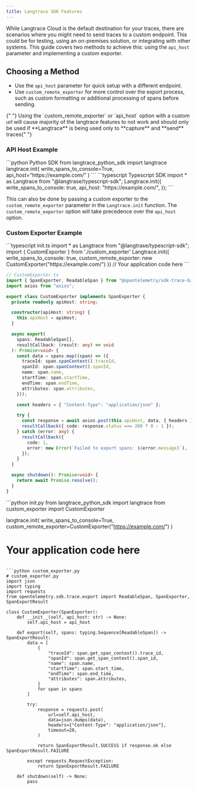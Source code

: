 ```yaml
---
title: Langtrace SDK Features
---
```


While Langtrace Cloud is the default destination for your traces, there are scenarios where you might need to send traces to a custom endpoint. This could be for testing, using an on-premises solution, or integrating with other systems. This guide covers two methods to achieve this: using the `api_host` parameter and implementing a custom exporter.

## Choosing a Method

- Use the `api_host` parameter for quick setup with a different endpoint.
- Use `custom_remote_exporter` for more control over the export process, such as custom formatting or additional processing of spans before sending.

<Warning>
  {" "}
  Using the `custom_remote_exporter` or `api_host` option with a custom url will
  cause majority of the langtrace features to not work and should only be used if
  **Langtrace** is being used only to **capture** and **send** traces{" "}
</Warning>

### API Host Example

<CodeGroup>
```python Python SDK
from langtrace_python_sdk import langtrace
langtrace.init(
  write_spans_to_console=True,
  api_host="https://example.com/"
)
```
```typescript Typescript SDK
import * as Langtrace from "@langtrase/typescript-sdk";
Langtrace.init({
  write_spans_to_console: true,
  api_host: "https://example.com/",
});
```

</CodeGroup>

This can also be done by passing a custom exporter to the `custom_remote_exporter` parameter in the `Langtrace.init` function. The `custom_remote_exporter` option will take precedence over the `api_host` option.

### Custom Exporter Example

<Tabs>
<Tab title="Typescript SDK">
<CodeGroup>
```typescript init.ts
import * as Langtrace from "@langtrase/typescript-sdk";
import { CustomExporter } from './custom_exporter'
Langtrace.init({
  write_spans_to_console: true,
  custom_remote_exporter: new CustomExporter("https://example.com/")
})
// Your application code here
```

```typescript custom_exporter.ts
// CustomExporter.ts
import { SpanExporter, ReadableSpan } from "@opentelemetry/sdk-trace-base";
import axios from "axios";

export class CustomExporter implements SpanExporter {
  private readonly apiHost: string;

  constructor(apiHost: string) {
    this.apiHost = apiHost;
  }

  async export(
    spans: ReadableSpan[],
    resultCallback: (result: any) => void
  ): Promise<void> {
    const data = spans.map((span) => ({
      traceId: span.spanContext().traceId,
      spanId: span.spanContext().spanId,
      name: span.name,
      startTime: span.startTime,
      endTime: span.endTime,
      attributes: span.attributes,
    }));

    const headers = { "Content-Type": "application/json" };

    try {
      const response = await axios.post(this.apiHost, data, { headers });
      resultCallback({ code: response.status === 200 ? 0 : 1 });
    } catch (error: any) {
      resultCallback({
        code: 1,
        error: new Error(`Failed to export spans: ${error.message}`),
      });
    }
  }

  async shutdown(): Promise<void> {
    return await Promise.resolve();
  }
}
```

</CodeGroup>
</Tab>
<Tab title="Python SDK">
<CodeGroup>
```python init.py
from langtrace_python_sdk import langtrace
from custom_exporter import CustomExporter

langtrace.init(
write_spans_to_console=True,
custom_remote_exporter=CustomExporter("https://example.com/")
)

# Your application code here

````

```python custom_exporter.py
# custom_exporter.py
import json
import typing
import requests
from opentelemetry.sdk.trace.export import ReadableSpan, SpanExporter, SpanExportResult

class CustomExporter(SpanExporter):
    def __init__(self, api_host: str) -> None:
        self.api_host = api_host

    def export(self, spans: typing.Sequence[ReadableSpan]) -> SpanExportResult:
        data = [
            {
                "traceId": span.get_span_context().trace_id,
                "spanId": span.get_span_context().span_id,
                "name": span.name,
                "startTime": span.start_time,
                "endTime": span.end_time,
                "attributes": span.attributes,
            }
            for span in spans
        ]

        try:
            response = requests.post(
                url=self.api_host,
                data=json.dumps(data),
                headers={"Content-Type": "application/json"},
                timeout=20,
            )

            return SpanExportResult.SUCCESS if response.ok else SpanExportResult.FAILURE

        except requests.RequestException:
            return SpanExportResult.FAILURE

    def shutdown(self) -> None:
        pass
````

</CodeGroup>
</Tab>
</Tabs>
